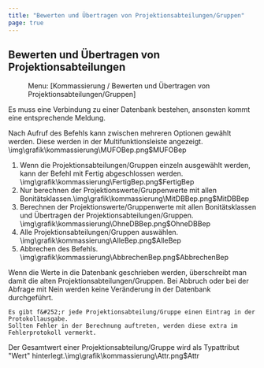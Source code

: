 ```yaml
---
title: "Bewerten und Übertragen von Projektionsabteilungen/Gruppen"
page: true
---
```

## Bewerten und &#220;bertragen von Projektionsabteilungen
<GeoMapper> <Menu> Menu: [Kommassierung / Bewerten und Übertragen von Projektionsabteilungen/Gruppen] </Menu> 

<Success>
Es muss eine Verbindung zu einer Datenbank bestehen, ansonsten kommt eine entsprechende Meldung. 
</Success>


Nach Aufruf des Befehls kann zwischen mehreren Optionen gew&#228;hlt werden.
Diese werden in der Multifunktionsleiste angezeigt.<Image>\img\grafik\kommassierung\MUFOBep.png$MUFOBep</Image>


1.  Wenn die Projektionsabteilungen/Gruppen einzeln ausgew&#228;hlt werden, kann der Befehl mit Fertig abgeschlossen werden.<Image>\img\grafik\kommassierung\FertigBep.png$FertigBep</Image>
2.  Nur berechnen der Projektionswerte/Gruppenwerte mit allen Bonit&#228;tsklassen.<Image>\img\grafik\kommassierung\MitDBBep.png$MitDBBep</Image>
3.  Berechnen der Projektionswerte/Gruppenwerte mit allen Bonit&#228;tsklassen und &#220;bertragen der Projektionsabteilungen/Gruppen.<Image>\img\grafik\kommassierung\OhneDBBep.png$OhneDBBep</Image>
4.  Alle Projektionsabteilungen/Gruppen ausw&#228;hlen.<Image>\img\grafik\kommassierung\AlleBep.png$AlleBep</Image>
5.  Abbrechen des Befehls.<Image>\img\grafik\kommassierung\AbbrechenBep.png$AbbrechenBep</Image>



<Success>
Wenn die Werte in die Datenbank geschrieben werden, &#252;berschreibt man damit die alten Projektionsabteilungen/Gruppen.
Bei Abbruch oder bei der Abfrage mit  <Border> Nein </Border>  werden keine Ver&#228;nderung in der Datenbank durchgef&#252;hrt. 
</Success>



```
Es gibt f&#252;r jede Projektionsabteilung/Gruppe einen Eintrag in der Protokollausgabe. 
Sollten Fehler in der Berechnung auftreten, werden diese extra im Fehlerprotokoll vermerkt. 
```


Der Gesamtwert einer Projektionsabteilung/Gruppe wird als Typattribut &quot;Wert&quot; hinterlegt.<Image>\img\grafik\kommassierung\Attr.png$Attr</Image>

</GeoMapper>
